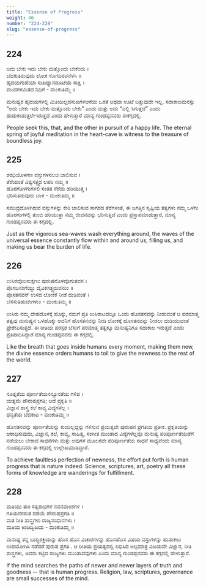 ```yaml
---
title: "Essense of Progress"
weight: 46
number: "224-228"
slug: "essense-of-progress"
---
```


## 224

ಅದು ಬೇಕು ಇದು ಬೇಕು ಮತ್ತೊಂದು ಬೇಕೆಂದು ।  
ಬೆದಕುತಿರುವುದು ಲೋಕ ಸೊಗದಿರವನೆಳಸಿ ॥  
ಹೃದಯಗುಹೆಯಾ ಸುಖಧ್ಯಾನದೂಟೆಯೆ ಸಾಕ್ಷಿ ।  
ಮುದಗಳಮಿತದ ನಿಧಿಗೆ - ಮಂಕುತಿಮ್ಮ ॥

ಮನುಷ್ಯರ ಹೃದಯಗಳಲ್ಲಿ ಮಿತಿಯಿಲ್ಲದಸುಖಗಳಆಸೆಯ ಒರತೆ ಅಥವಾ ಊಟೆ ಬತ್ತುವುದೇ ಇಲ್ಲ. ಸದಾಕಾಲಮನಸ್ಸು “ಅದು ಬೇಕು ಇದು ಬೇಕು ಮತ್ತೊಂದು ಬೇಕು” ಎಂದು ಮತ್ತು ಅದು “ಎಲ್ಲಿ ಸಿಗುತ್ತದೆ” ಎಂದು ಹುಡುಕಾಡುತ್ತಲೇಇರುತ್ತದೆ ಎಂದು ಹೇಳುತ್ತಾರೆ ಮಾನ್ಯ ಗುಂಡಪ್ಪನವರು ಈಕಗ್ಗದಲ್ಲಿ.

People seek this, that, and the other in pursuit of a happy life. The eternal spring of joyful meditation in the heart-cave is witness to the treasure of boundless joy.

## 225

ಶರಧಿಯೊಳಗಣ ವಸ್ತುಗಳನಲಚಿ ಜಾಲಿಸುವ ।  
ತೆರೆಯಂತೆ ವಿಶ್ವಸತ್ತ್ವದ ಲಹರಿ ನಮ್ಮ ॥  
ಹೊರಗೊಳಗುಗಳಲಿ ಸಂತತ ನೆರೆದು ಹರಿಯುತ್ತ ।  
ಭರಿಸುತಿರುವುದು ಬಾಳ - ಮಂಕುತಿಮ್ಮ ॥

ಸಮುದ್ರದೊಳಗಿರುವ ವಸ್ತುಗಳನ್ನು ಕೇರಿ ಜಾಲಿಸುವ ಸಾಗರದ ತೆರೆಗಳಂತೆ, ಈ ಜಗತ್ತಿನ ಸೃಷ್ಟಿಯ ತತ್ವಗಳು ನಮ್ಮ ಒಳಗು ಹೊರಗುಗಳಲ್ಲಿ ತುಂಬಿ ಹರಿಯುತ್ತಾ ನಮ್ಮ ಜೀವನವನ್ನು ಭರಿಸುತ್ತಿದೆ ಎಂದು ಪ್ರಸ್ತಾಪಮಾಡುತ್ತಾರೆ, ಮಾನ್ಯ ಗುಂಡಪ್ಪನವರು ಈ ಕಗ್ಗದಲ್ಲಿ.

Just as the vigorous sea-waves wash everything around, the waves of the universal essence constantly flow within and around us, filling us, and making us bear the burden of life.

## 226

ಉಸಿರವೊಲನುಕ್ಷಣಂ ಪುರುಷನೊಳವೊಗುತವನ ।  
ಪೊಸಬನಂಗೆಯ್ದು ದೈವಿಕಸತ್ತ್ವಮವನುಂ ॥  
ಪೊಸತನವನ್ ಉಳಿದ ಲೋಕಕೆ ನೀಡೆ ದುಡಿವಂತೆ ।  
ಬೆಸಸುತಿಹುದೇಗಳುಂ - ಮಂಕುತಿಮ್ಮ ॥

ಉಸಿರು ನಮ್ಮ ದೇಹದೊಳಕ್ಕೆ ಹೊಕ್ಕು, ನಮಗೆ ಪ್ರತಿ ಉಸಿರಾಟದಲ್ಲೂ ಒಂದು ಹೊಸತನವನ್ನು ನೀಡುವಂತೆ ಆ ಪರಮಾತ್ಮ ತತ್ವವು ಮನುಷ್ಯನ ಒಳಹೊಕ್ಕು ಅವನಿಗೆ ಹೊಸತನವನ್ನು ನೀಡಿ ಲೋಕಕ್ಕೆ ಹೊಸತನವನ್ನು ನೀಡಲು ದುಡಿಯುವಂತೆ ಪ್ರೇರೇಪಿಸುತ್ತದೆ. ಈ ರೀತಿಯ ಪರಸ್ಪರ ಬೆಸುಗೆ ಪರಮಾತ್ಮ ತತ್ವಕ್ಕೂ ಮನುಷ್ಯನಿಗೂ ಸದಾಕಾಲ ಇರುತ್ತದೆ ಎಂದು ಪ್ರತಿಪಾದಿಸಿದ್ದಾರೆ ಮಾನ್ಯ ಗುಂಡಪ್ಪನವರು ಈ ಕಗ್ಗದಲ್ಲಿ.

Like the breath that goes inside humans every moment, making them new, the divine essence orders humans to toil to give the newness to the rest of the world.

## 227

ನೂತ್ನತೆಯ ಪೂರ್ಣತೆಯನನ್ಯೂನತೆಯ ಗಳಿಪ ।  
ಯತ್ನಮೆ ಪೌರುಷಪ್ರಗತಿ; ಅದೆ ಪ್ರಕೃತಿ ॥  
ವಿಜ್ಞಾನ ಶಾಸ್ತ್ರ ಕಲೆ ಕಾವ್ಯ ವಿದ್ಯೆಗಳೆಲ್ಲ ।  
ಧನ್ಯತೆಯ ಬೆದಕಾಟ - ಮಂಕುತಿಮ್ಮ ॥

ಹೊಸತನವನ್ನು ಪೂರ್ಣತೆಯನ್ನು ಕುಂದಿಲ್ಲದ್ದನ್ನು ಗಳಿಸುವ ಪ್ರಯತ್ನವೇ ಪುರುಷನ ಪ್ರಗತಿಯ ಪ್ರತೀಕ. ಪ್ರಕೃತಿಯನ್ನು ಆರಾಧಿಸುವುದು, ವಿಜ್ಞಾನ, ಕಲೆ, ಕಾವ್ಯ, ಸಾಹಿತ್ಯ, ಸಂಗೀತ ಮುಂತಾದ ವಿದ್ಯೆಗಳೆಲ್ಲವೂ ಮನುಷ್ಯ ಪರಿಪೂರ್ಣತೆಯಡೆಗೆ ನಡೆಯಲು ಬೇಕಾದ ಸಾಧನಗಳು ಮತ್ತು ಅವುಗಳ ಮೂಲಕವೇ ಪರಿಪೂರ್ಣತೆಯ ಸಾಧನೆ ಸಾಧ್ಯವೆಂದು ಮಾನ್ಯ ಗುಂಡಪ್ಪನವರು ಈ ಕಗ್ಗದಲ್ಲಿ ಉಲ್ಲೇಖಮಾಡಿದ್ದಾರೆ.

To achieve faultless perfection of newness, the effort put forth is human progress that is nature indeed. Science, scriptures, art, poetry all these forms of knowledge are wanderings for fulfillment.

## 228

ಮತಿಯು ತಾಂ ಸತ್ಯಶುಭಗಳ ನವನವಾಂಶಗಳ ।  
ಗತಿಯನರಸುತ ನಡೆಯೆ ಪೌರುಷಪ್ರಗತಿ ॥  
ಮತ ನೀತಿ ಶಾಸ್ತ್ರಗಳು ರಾಜ್ಯಸಂಧಾನಗಳು ।  
ಮತಿಯ ಕಿಂಚಿದ್ವಿಜಯ - ಮಂಕುತಿಮ್ಮ ॥

ಮನುಷ್ಯ ತನ್ನ ಬುದ್ಧಿಶಕ್ತಿಯನ್ನು ಹೊಸ ಹೊಸ ವಿಚಾರಗಳನ್ನು ಹೊಸಹೊಸ ವಿಷಯ ವಸ್ತುಗಳನ್ನು ಹುಡುಕಲು ಉಪಯೋಗಿಸಿ ನಡೆದರೆ ಪುರುಷ ಪ್ರಗತಿ . ಆ ರೀತಿಯ ಪ್ರಯತ್ನದಲ್ಲಿ ಲಭಿಸಿದ ಅಲ್ಪಮಾತ್ರ ವಿಜಯವೇ ವಿಜ್ಞಾನ, ನೀತಿ ಶಾಸ್ತ್ರಗಳು, ಅವನು ಕಟ್ಟಿದ ರಾಜ್ಯಗಳು ಮುಂತಾದವುಗಳು ಎಂದು ಮಾನ್ಯ ಗುಂಡಪ್ಪನವರು ಈ ಕಗ್ಗದಲ್ಲಿ ಹೇಳುತ್ತಾರೆ.

If the mind searches the paths of newer and newer layers of truth and goodness -- that is human progress. Religion, law, scriptures, governance are small successes of the mind.
